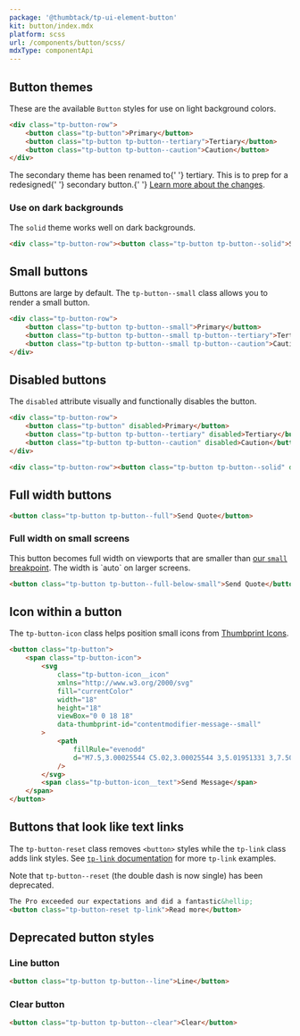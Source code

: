 ```yaml
---
package: '@thumbtack/tp-ui-element-button'
kit: button/index.mdx
platform: scss
url: /components/button/scss/
mdxType: componentApi
---
```



## Button themes

These are the available `Button` styles for use on light background colors.

```html
<div class="tp-button-row">
    <button class="tp-button">Primary</button>
    <button class="tp-button tp-button--tertiary">Tertiary</button>
    <button class="tp-button tp-button--caution">Caution</button>
</div>
```

<Alert type="warning" title="Where's the secondary theme?">
    The <InlineCode>secondary</InlineCode> theme has been renamed to{' '}
    <InlineCode>tertiary</InlineCode>. This is to prep for a redesigned{' '}
    <InlineCode>secondary</InlineCode> button.{' '}
    <a href="https://github.com/thumbtack/thumbprint/issues/89">Learn more about the changes</a>.
</Alert>

### Use on dark backgrounds

The `solid` theme works well on dark backgrounds.

```html theme=dark
<div class="tp-button-row"><button class="tp-button tp-button--solid">Solid</button></div>
```

## Small buttons

Buttons are large by default. The `tp-button--small` class allows you to render a small button.

```html
<div class="tp-button-row">
    <button class="tp-button tp-button--small">Primary</button>
    <button class="tp-button tp-button--small tp-button--tertiary">Tertiary</button>
    <button class="tp-button tp-button--small tp-button--caution">Caution</button>
</div>
```

## Disabled buttons

The `disabled` attribute visually and functionally disables the button.

```html
<div class="tp-button-row">
    <button class="tp-button" disabled>Primary</button>
    <button class="tp-button tp-button--tertiary" disabled>Tertiary</button>
    <button class="tp-button tp-button--caution" disabled>Caution</button>
</div>
```

```html theme=dark
<div class="tp-button-row"><button class="tp-button tp-button--solid" disabled>Solid</button></div>
```

## Full width buttons

```html
<button class="tp-button tp-button--full">Send Quote</button>
```

### Full width on small screens

This button becomes full width on viewports that are smaller than [our `small` breakpoint](/tokens/#section-breakpoint). The width is \`auto\` on larger screens.

```html
<button class="tp-button tp-button--full-below-small">Send Quote</button>
```

## Icon within a button

The `tp-button-icon` class helps position small icons from [Thumbprint Icons](/icons).

```html
<button class="tp-button">
    <span class="tp-button-icon">
        <svg
            class="tp-button-icon__icon"
            xmlns="http://www.w3.org/2000/svg"
            fill="currentColor"
            width="18"
            height="18"
            viewBox="0 0 18 18"
            data-thumbprint-id="contentmodifier-message--small"
        >
            <path
                fillRule="evenodd"
                d="M7.5,3.00025544 C5.02,3.00025544 3,5.01951331 3,7.50083018 C3,8.84900235 3.597,10.1141639 4.637,10.9732736 L5,11.2723118 L5,13.5694972 L7.769,11.9974044 L8.014,12.0014049 C8.099,12.0024051 10.5,12.0014049 10.5,12.0014049 C12.981,12.0014049 15,9.98114693 15,7.50083018 C15,5.01951331 12.981,3.00025544 10.5,3.00025544 L7.5,3.00025544 Z M3,17.0022736 L3,12.1904291 C1.724,10.968273 1,9.28405791 1,7.50083018 C1,3.91637243 3.916,1 7.5,1 L10.5,1 C14.084,1 17,3.91637243 17,7.50083018 C17,11.0852879 14.084,14.0016604 10.5,14.0016604 L8.239,14.0016604 L3,17.0022736 Z"
            />
        </svg>
        <span class="tp-button-icon__text">Send Message</span>
    </span>
</button>
```

## Buttons that look like text links

The `tp-button-reset` class removes `<button>` styles while the `tp-link` class adds link styles. See [`tp-link` documentation](/components/link/scss/) for more `tp-link` examples.

Note that `tp-button--reset` (the double dash is now single) has been deprecated.

```html
The Pro exceeded our expectations and did a fantastic&hellip;
<button class="tp-button-reset tp-link">Read more</button>
```

## Deprecated button styles

### Line button

```html theme=dark
<button class="tp-button tp-button--line">Line</button>
```

### Clear button

```html
<button class="tp-button tp-button--clear">Clear</button>
```
